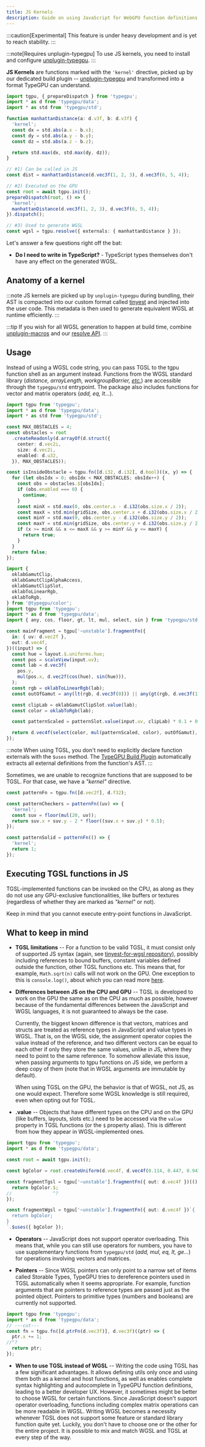 ```yaml
---
title: JS Kernels
description: Guide on using JavaScript for WebGPU function definitions.
---
```


:::caution[Experimental]
This feature is under heavy development and is yet to reach stability.
:::

:::note[Requires unplugin-typegpu]
To use JS kernels, you need to install and configure [unplugin-typegpu](/TypeGPU/tooling/unplugin-typegpu).
:::

**JS Kernels** are functions marked with the `'kernel'` directive, picked up by our dedicated build plugin -- [unplugin-typegpu](/TypeGPU/tooling/unplugin-typegpu) and transformed into a format TypeGPU can understand.

```ts twoslash
import tgpu, { prepareDispatch } from 'typegpu';
import * as d from 'typegpu/data';
import * as std from 'typegpu/std';

function manhattanDistance(a: d.v3f, b: d.v3f) {
  'kernel';
  const dx = std.abs(a.x - b.x);
  const dy = std.abs(a.y - b.y);
  const dz = std.abs(a.z - b.z);

  return std.max(dx, std.max(dy, dz));
}

// #1) Can be called in JS
const dist = manhattanDistance(d.vec3f(1, 2, 3), d.vec3f(6, 5, 4));

// #2) Executed on the GPU
const root = await tgpu.init();
prepareDispatch(root, () => {
  'kernel';
  manhattanDistance(d.vec3f(1, 2, 3), d.vec3f(6, 5, 4));
}).dispatch();

// #3) Used to generate WGSL
const wgsl = tgpu.resolve({ externals: { manhattanDistance } });
````

Let's answer a few questions right off the bat:
- **Do I need to write in TypeScript?** - TypeScript types themselves don't have any effect on the generated WGSL.

## Anatomy of a kernel



:::note
JS kernels are picked up by `unplugin-typegpu` during bundling, their AST is compacted into our custom format called [tinyest](https://www.npmjs.com/package/tinyest) and injected
into the user code. This metadata is then used to generate equivalent WGSL at runtime efficiently.
:::

:::tip
If you wish for all WGSL generation to happen at build time, combine [unplugin-macros](https://github.com/unplugin/unplugin-macros) and our [resolve API](/TypeGPU/fundamentals/resolve).
:::

## Usage

Instead of using a WGSL code string, you can pass TGSL to the tgpu function shell as an argument instead.
Functions from the WGSL standard library (*distance, arrayLength, workgroupBarrier, [etc.](https://github.com/software-mansion/TypeGPU/blob/release/packages/typegpu/src/std/index.ts)*) are accessible through the `typegpu/std` entrypoint.
The package also includes functions for vector and matrix operators (*add, eq, lt...*).

```ts
import tgpu from 'typegpu';
import * as d from 'typegpu/data';
import * as std from 'typegpu/std';

const MAX_OBSTACLES = 4;
const obstacles = root
  .createReadonly(d.arrayOf(d.struct({
    center: d.vec2i,
    size: d.vec2i,
    enabled: d.u32,
  }), MAX_OBSTACLES));

const isInsideObstacle = tgpu.fn([d.i32, d.i32], d.bool)((x, y) => {
  for (let obsIdx = 0; obsIdx < MAX_OBSTACLES; obsIdx++) {
    const obs = obstacles.$[obsIdx];
    if (obs.enabled === 0) {
      continue;
    }
    const minX = std.max(0, obs.center.x - d.i32(obs.size.x / 2));
    const maxX = std.min(gridSize, obs.center.x + d.i32(obs.size.x / 2));
    const minY = std.max(0, obs.center.y - d.i32(obs.size.y / 2));
    const maxY = std.min(gridSize, obs.center.y + d.i32(obs.size.y / 2));
    if (x >= minX && x <= maxX && y >= minY && y <= maxY) {
      return true;
    }
  }
  return false;
});
```

```ts
import {
  oklabGamutClip,
  oklabGamutClipAlphaAccess,
  oklabGamutClipSlot,
  oklabToLinearRgb,
  oklabToRgb,
} from '@typegpu/color';
import tgpu from 'typegpu';
import * as d from 'typegpu/data';
import { any, cos, floor, gt, lt, mul, select, sin } from 'typegpu/std';

const mainFragment = tgpu['~unstable'].fragmentFn({
  in: { uv: d.vec2f },
  out: d.vec4f,
})((input) => {
  const hue = layout.$.uniforms.hue;
  const pos = scaleView(input.uv);
  const lab = d.vec3f(
    pos.y,
    mul(pos.x, d.vec2f(cos(hue), sin(hue))),
  );
  const rgb = oklabToLinearRgb(lab);
  const outOfGamut = any(lt(rgb, d.vec3f(0))) || any(gt(rgb, d.vec3f(1)));

  const clipLab = oklabGamutClipSlot.value(lab);
  const color = oklabToRgb(lab);

  const patternScaled = patternSlot.value(input.uv, clipLab) * 0.1 + 0.9;

  return d.vec4f(select(color, mul(patternScaled, color), outOfGamut), 1);
});
```

:::note
When using TGSL, you don't need to explicitly declare function externals with the `$uses` method.
The [TypeGPU Build Plugin](/TypeGPU/tooling/unplugin-typegpu/) automatically extracts all external definitions from the function's AST.
:::

Sometimes, we are unable to recognize functions that are supposed to be TGSL. For that case, we have a *"kernel"* directive.

```ts
const patternFn = tgpu.fn([d.vec2f], d.f32);

const patternCheckers = patternFn((uv) => {
  'kernel';
  const suv = floor(mul(20, uv));
  return suv.x + suv.y - 2 * floor((suv.x + suv.y) * 0.5);
});

const patternSolid = patternFn(() => {
  'kernel';
  return 1;
});
```

## Executing TGSL functions in JS

TGSL-implemented functions can be invoked on the CPU,
as along as they do not use any GPU-exclusive functionalities,
like buffers or textures (regardless of whether they are marked as *"kernel"* or not).

Keep in mind that you cannot execute entry-point functions in JavaScript.

## What to keep in mind

* **TGSL limitations** --
For a function to be valid TGSL, it must consist only of supported JS syntax (again, see [tinyest-for-wgsl repository](https://github.com/software-mansion/TypeGPU/blob/release/packages/tinyest-for-wgsl/src/parsers.ts)), possibly including references to bound buffers, constant variables defined outside the function, other TGSL functions etc.
This means that, for example, `Math.sqrt(n)` calls will not work on the GPU.
One exception to this is `console.log()`, about which you can read more [here](/TypeGPU/fundamentals/utils/#consolelog).

* **Differences between JS on the CPU and GPU** --
TGSL is developed to work on the GPU the same as on the CPU as much as possible,
however because of the fundamental differences between the JavaScript and WGSL languages, it is not guaranteed to always be the case.

    Currently, the biggest known difference is that vectors, matrices and structs are treated as reference types in JavaScript and value types in WGSL.
That is, on the WGSL side, the assignment operator copies the value instead of the reference, and two different vectors can be equal to each other if only they store the same values, unlike in JS, where they need to point to the same reference.
To somehow alleviate this issue, when passing arguments to tgpu functions on JS side, we perform a deep copy of them (note that in WGSL arguments are immutable by default).

    When using TGSL on the GPU, the behavior is that of WGSL, not JS, as one would expect.
Therefore some WGSL knowledge is still required, even when opting out for TGSL.

* **.value** --
Objects that have different types on the CPU and on the GPU (like buffers, layouts, slots etc.) need to be accessed via the `value` property in TGSL functions (or the `$` property alias).
This is different from how they appear in WGSL-implemented ones.

```ts twoslash
import tgpu from 'typegpu';
import * as d from 'typegpu/data';

const root = await tgpu.init();

const bgColor = root.createUniform(d.vec4f, d.vec4f(0.114, 0.447, 0.941, 1));

const fragmentTgsl = tgpu['~unstable'].fragmentFn({ out: d.vec4f })(() => {
  return bgColor.$;
//               ^?
});

const fragmentWgsl = tgpu['~unstable'].fragmentFn({ out: d.vec4f })`{
  return bgColor;
}
`.$uses({ bgColor });
```

* **Operators** --
JavaScript does not support operator overloading.
This means that, while you can still use operators for numbers,
you have to use supplementary functions from `typegpu/std` (*add, mul, eq, lt, ge...*) for operations involving vectors and matrices.

* **Pointers** --
Since WGSL pointers can only point to a narrow set of items called Storable Types,
TypeGPU tries to dereference pointers used in TGSL automatically when it seems appropriate.
For example, function arguments that are pointers to reference types are passed just as the pointed object.
Pointers to primitive types (numbers and booleans) are currently not supported.

```ts twoslash
import tgpu from 'typegpu';
import * as d from 'typegpu/data';
// ---cut---
const fn = tgpu.fn([d.ptrFn(d.vec3f)], d.vec3f)((ptr) => {
  ptr.x += 1;
//^?
  return ptr;
});
```

* **When to use TGSL instead of WGSL** --
Writing the code using TGSL has a few significant advantages.
It allows defining utils only once and using them both as a kernel and host functions,
as well as enables complete syntax highlighting and autocomplete in TypeGPU function definitions, leading to a better developer UX.
However, it sometimes might be better to choose WGSL for certain functions.
Since JavaScript doesn't support operator overloading, functions including complex matrix operations can be more readable in WGSL.
Writing WGSL becomes a necessity whenever TGSL does not support some feature or standard library function quite yet.
Luckily, you don't have to choose one or the other for the entire project. It is possible to mix and match WGSL and TGSL at every step of the way.
